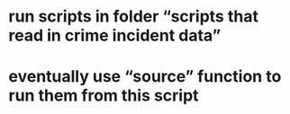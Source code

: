

# run scripts in folder "scripts that read in crime incident data"
# eventually use "source" function to run them from this script